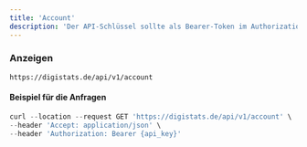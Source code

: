 ```yaml
---
title: 'Account'
description: 'Der API-Schlüssel sollte als Bearer-Token im Authorization-Header der Anfrage gesendet werden.'
---
```


### Anzeigen

```
https://digistats.de/api/v1/account
```

#### Beispiel für die Anfragen

```javascript curl
curl --location --request GET 'https://digistats.de/api/v1/account' \
--header 'Accept: application/json' \
--header 'Authorization: Bearer {api_key}'
```